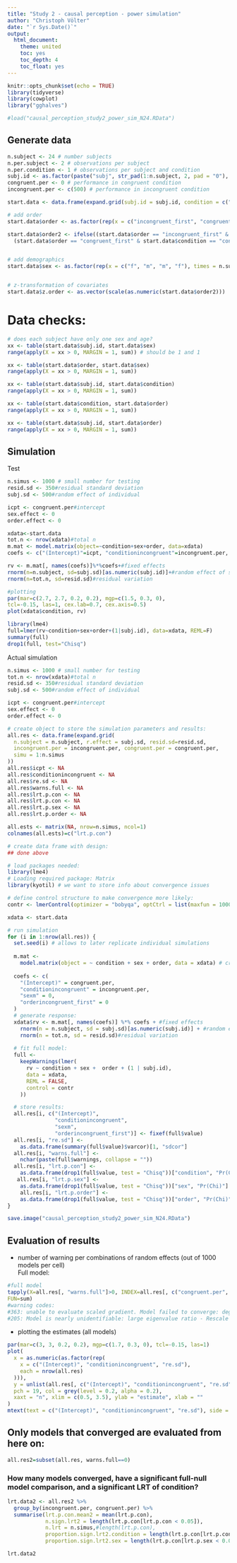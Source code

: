 ```yaml
---
title: "Study 2 - causal perception - power simulation"
author: "Christoph Völter"
date: "`r Sys.Date()`"
output: 
  html_document:
    theme: united
    toc: yes
    toc_depth: 4
    toc_float: yes
---
```


```r
knitr::opts_chunk$set(echo = TRUE)
library(tidyverse)
library(cowplot)
library("gghalves")

#load("causal_perception_study2_power_sim_N24.RData")
```

## Generate data

```r
n.subject <- 24 # number subjects
n.per.subject <- 2 # observations per subject
n.per.condition <- 1 # observations per subject and condition
subj.id <- as.factor(paste("subj", str_pad(1:n.subject, 2, pad = "0"), sep = "."))
congruent.per <- 0 # performance in congruent condition
incongruent.per <- c(500) # performance in incongruent condition
```


```r
start.data <- data.frame(expand.grid(subj.id = subj.id, condition = c("congruent", "incongruent"), trial = c(1:n.per.condition)))

# add order
start.data$order <- as.factor(rep(x = c("incongruent_first", "congruent_first"), times = n.subject / 2))[as.numeric(start.data$subj.id)]

start.data$order2 <- ifelse((start.data$order == "incongruent_first" & start.data$condition == "incongruent") |
  (start.data$order == "congruent_first" & start.data$condition == "congruent"), 1, 2)


# add demographics 
start.data$sex <- as.factor(rep(x = c("f", "m", "m", "f"), times = n.subject/4))[as.numeric(start.data$subj.id)]


# z-transformation of covariates
start.data$z.order <- as.vector(scale(as.numeric(start.data$order2)))
```

# Data checks:

```r
# does each subject have only one sex and age?
xx <- table(start.data$subj.id, start.data$sex)
range(apply(X = xx > 0, MARGIN = 1, sum)) # should be 1 and 1

xx <- table(start.data$order, start.data$sex)
range(apply(X = xx > 0, MARGIN = 1, sum))

xx <- table(start.data$subj.id, start.data$condition)
range(apply(X = xx > 0, MARGIN = 1, sum))

xx <- table(start.data$condition, start.data$order)
range(apply(X = xx > 0, MARGIN = 1, sum))

xx <- table(start.data$subj.id, start.data$order)
range(apply(X = xx > 0, MARGIN = 1, sum))
```


## Simulation

Test
```r
n.simus <- 1000 # small number for testing
resid.sd <- 350#residual standard deviation
subj.sd <- 500#random effect of individual

icpt <- congruent.per#intercept
sex.effect <- 0
order.effect <- 0

xdata<-start.data
tot.n <- nrow(xdata)#total n
m.mat <- model.matrix(object=~condition+sex+order, data=xdata)
coefs <- c("(Intercept)"=icpt, "conditionincongruent"=incongruent.per,  "sexm"=sex.effect, "orderincongruent_first"=order.effect)

rv <- m.mat[, names(coefs)]%*%coefs+#fixed effects
rnorm(n=n.subject, sd=subj.sd)[as.numeric(subj.id)]+#random effect of subj.
rnorm(n=tot.n, sd=resid.sd)#residual variation

#plotting
par(mar=c(2.7, 2.7, 0.2, 0.2), mgp=c(1.5, 0.3, 0),
tcl=-0.15, las=1, cex.lab=0.7, cex.axis=0.5)
plot(xdata$condition, rv)

library(lme4)
full=lmer(rv~condition+sex+order+(1|subj.id), data=xdata, REML=F)
summary(full)
drop1(full, test="Chisq")
```

Actual simulation
```r
n.simus <- 1000 # small number for testing
tot.n <- nrow(xdata)#total n
resid.sd <- 350#residual standard deviation
subj.sd <- 500#random effect of individual

icpt <- congruent.per#intercept
sex.effect <- 0
order.effect <- 0

# create object to store the simulation parameters and results:
all.res <- data.frame(expand.grid(
  n.subject = n.subject, r.effect = subj.sd, resid.sd=resid.sd, 
  incongruent.per = incongruent.per, congruent.per = congruent.per,
  simu = 1:n.simus
))
all.res$icpt <- NA
all.res$conditionincongruent <- NA
all.res$re.sd <- NA
all.res$warns.full <- NA
all.res$lrt.p.con <- NA
all.res$lrt.p.con <- NA
all.res$lrt.p.sex <- NA
all.res$lrt.p.order <- NA

all.ests <- matrix(NA, nrow=n.simus, ncol=1)
colnames(all.ests)=c("lrt.p.con")

# create data frame with design:
## done above

# load packages needed:
library(lme4)
# Loading required package: Matrix
library(kyotil) # we want to store info about convergence issues

# define control structure to make convergence more likely:
contr <- lmerControl(optimizer = "bobyqa", optCtrl = list(maxfun = 10000))

xdata <- start.data

# run simulation
for (i in 1:nrow(all.res)) {
  set.seed(i) # allows to later replicate individual simulations
  
  m.mat <-
    model.matrix(object = ~ condition + sex + order, data = xdata) # create model martix
  
  coefs <- c(
    "(Intercept)" = congruent.per,
    "conditionincongruent" = incongruent.per,
    "sexm" = 0,
    "orderincongruent_first" = 0
  )
  # generate response:
  xdata$rv <- m.mat[, names(coefs)] %*% coefs + #fixed effects
    rnorm(n = n.subject, sd = subj.sd)[as.numeric(subj.id)] + #random effect of subj.
    rnorm(n = tot.n, sd = resid.sd)#residual variation
  
  # fit full model:
  full <-
    keepWarnings(lmer(
      rv ~ condition + sex +  order + (1 | subj.id),
      data = xdata,
      REML = FALSE,
      control = contr
    ))

  # store results:
  all.res[i, c("(Intercept)",
               "conditionincongruent",
               "sexm",
               "orderincongruent_first")] <- fixef(full$value)
  all.res[i, "re.sd"] <-
    as.data.frame(summary(full$value)$varcor)[1, "sdcor"]
  all.res[i, "warns.full"] <-
    nchar(paste(full$warnings, collapse = ""))
  all.res[i, "lrt.p.con"] <-
    as.data.frame(drop1(full$value, test = "Chisq"))["condition", "Pr(Chi)"]
   all.res[i, "lrt.p.sex"] <-
    as.data.frame(drop1(full$value, test = "Chisq"))["sex", "Pr(Chi)"]
    all.res[i, "lrt.p.order"] <-
    as.data.frame(drop1(full$value, test = "Chisq"))["order", "Pr(Chi)"]
}

save.image("causal_perception_study2_power_sim_N24.RData")
```

## Evaluation of results 

* number of warning per combinations of random effects (out of 1000 models per cell)  
Full model:  
```r
#full model
tapply(X=all.res[, "warns.full"]>0, INDEX=all.res[, c("congruent.per", "incongruent.per")],
FUN=sum)
#warning codes: 
#363: unable to evaluate scaled gradient. Model failed to converge: degenerate  Hessian with 1 negative eigenvalues
#205: Model is nearly unidentifiable: large eigenvalue ratio - Rescale variables?
```

* plotting the estimates (all models)

```r
par(mar=c(3, 3, 0.2, 0.2), mgp=c(1.7, 0.3, 0), tcl=-0.15, las=1)
plot(
  x = as.numeric(as.factor(rep(
    x = c("(Intercept)", "conditionincongruent", "re.sd"),
    each = nrow(all.res)
  ))),
  y = unlist(all.res[, c("(Intercept)", "conditionincongruent", "re.sd")]),
  pch = 19, col = grey(level = 0.2, alpha = 0.2),
  xaxt = "n", xlim = c(0.5, 3.5), ylab = "estimate", xlab = ""
)
mtext(text = c("(Intercept)", "conditionincongruent", "re.sd"), side = 1, at = 1:3, line = 0.2)
```

## Only models that converged are evaluated from here on:  

```r
all.res2=subset(all.res, warns.full==0)


```


### How many models converged, have a significant full-null model comparison, and a significant LRT of condition?  
```r

lrt.data2 <- all.res2 %>%
  group_by(incongruent.per, congruent.per) %>%
  summarise(lrt.p.con.mean2 = mean(lrt.p.con), 
            n.sign.lrt2 = length(lrt.p.con[lrt.p.con < 0.05]), 
            n.lrt = n.simus,#length(lrt.p.con), 
            proportion.sign.lrt2.condition = length(lrt.p.con[lrt.p.con < 0.05]) / n.simus,
            proportion.sign.lrt2.sex = length(lrt.p.con[lrt.p.sex < 0.05]) / n.simus)

lrt.data2
```


